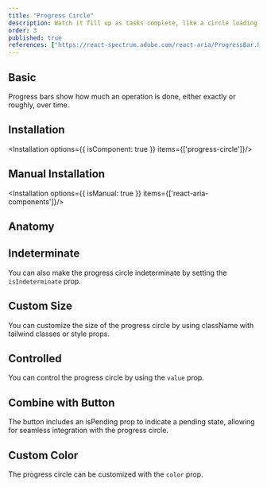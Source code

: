 ```yaml
---
title: "Progress Circle"
description: Watch it fill up as tasks complete, like a circle loading bar on a game console, offering visual progress updates.
order: 3
published: true
references: ["https://react-spectrum.adobe.com/react-aria/ProgressBar.html#props"]
---
```


## Basic

Progress bars show how much an operation is done, either exactly or roughly, over time.
<How toUse="statuses/progress-circle-demo" />

## Installation
<Installation options={{ isComponent: true }} items={['progress-circle']}/>

## Manual Installation
<Installation options={{ isManual: true }} items={['react-aria-components']}/>
<SourceCode toShow='progress-circle'/>

## Anatomy
<Anatomy show='progress-circle-anatomy'/>

## Indeterminate
You can also make the progress circle indeterminate by setting the `isIndeterminate` prop.
<How toUse="statuses/progress-circle-indeterminate-demo" />

## Custom Size
You can customize the size of the progress circle by using className with tailwind classes or style props.
<How toUse="statuses/progress-circle-custom-size-demo" />

## Controlled
You can control the progress circle by using the `value` prop.
<How toUse="statuses/progress-circle-controlled-demo" />

## Combine with Button
The button includes an isPending prop to indicate a pending state, allowing for seamless integration with the progress circle.
<How toUse="buttons/button/button-pending-demo" />

## Custom Color
The progress circle can be customized with the `color` prop.
<How toUse="statuses/progress-circle-color-demo" />
